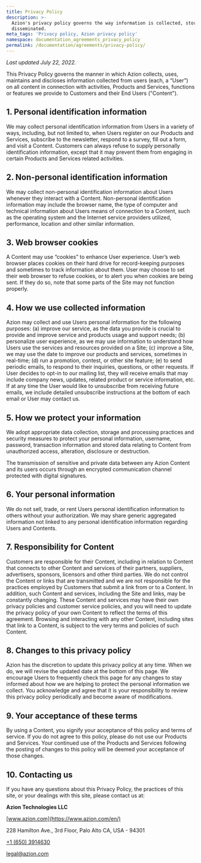 ```yaml
---
title: Privacy Policy
description: >-
  Azion's privacy policy governs the way information is collected, stored and
  disseminated.
meta_tags: 'Privacy policy, Azion privacy policy'
namespace: documentation_agreements_privacy_policy
permalink: /documentation/agreements/privacy-policy/
---
```


_Last updated July 22, 2022._

This Privacy Policy governs the manner in which Azion collects, uses, maintains and discloses information collected from users (each, a “User”) on all content in connection with activities, Products and Services, functions or features we provide to Customers and their End Users ("Content").

## 1. Personal identification information

We may collect personal identification information from Users in a variety of ways, including, but not limited to, when Users register on our Products and Services, subscribe to the newsletter, respond to a survey, fill out a form, and visit a Content. Customers can always refuse to supply personally identification information, except that it may prevent them from engaging in certain Products and Services related activities.

## 2. Non-personal identification information

We may collect non-personal identification information about Users whenever they interact with a Content. Non-personal identification information may include the browser name, the type of computer and technical information about Users means of connection to a Content, such as the operating system and the Internet service providers utilized, performance, location and other similar information.

## 3. Web browser cookies

A Content may use “cookies” to enhance User experience. User’s web browser places cookies on their hard drive for record-keeping purposes and sometimes to track information about them. User may choose to set their web browser to refuse cookies, or to alert you when cookies are being sent. If they do so, note that some parts of the Site may not function properly.

## 4. How we use collected information

Azion may collect and use Users personal information for the following purposes: (a) improve our service, as the data you provide is crucial to provide and improve service and products usage and support needs; (b) personalize user experience, as we may use information to understand how Users use the services and resources provided on a Site; (c) improve a Site, we may use the date to improve our products and services, sometimes in real-time; (d) run a promotion, contest, or other site feature; (e) to send periodic emails, to respond to their inquiries, questions, or other requests. If User decides to opt-in to our mailing list, they will receive emails that may include company news, updates, related product or service information, etc. If at any time the User would like to unsubscribe from receiving future emails, we include detailed unsubscribe instructions at the bottom of each email or User may contact us.

## 5. How we protect your information

We adopt appropriate data collection, storage and processing practices and security measures to protect your personal information, username, password, transaction information and stored data relating to Content from unauthorized access, alteration, disclosure or destruction.

The transmission of sensitive and private data between any Azion Content and its users occurs through an encrypted communication channel protected with digital signatures.

## 6. Your personal information

We do not sell, trade, or rent Users personal identification information to others without your authorization. We may share generic aggregated information not linked to any personal identification information regarding Users and Contents.

## 7. Responsibility for Content

Customers are responsible for their Content, including in relation to Content that connects to other Content and services of their partners, suppliers, advertisers, sponsors, licensors and other third parties. We do not control the Content or links that are transmitted and we are not responsible for the practices employed by Customers that submit a link from or to a Content. In addition, such Content and services, including the Site and links, may be constantly changing. These Content and services may have their own privacy policies and customer service policies, and you will need to update the privacy policy of your own Content to reflect the terms of this agreement. Browsing and interacting with any other Content, including sites that link to a Content, is subject to the very terms and policies of such Content.

## 8. Changes to this privacy policy

Azion has the discretion to update this privacy policy at any time. When we do, we will revise the updated date at the bottom of this page. We encourage Users to frequently check this page for any changes to stay informed about how we are helping to protect the personal information we collect. You acknowledge and agree that it is your responsibility to review this privacy policy periodically and become aware of modifications.

## 9. Your acceptance of these terms

By using a Content, you signify your acceptance of this policy and terms of service. If you do not agree to this policy, please do not use our Products and Services. Your continued use of the Products and Services following the posting of changes to this policy will be deemed your acceptance of those changes.

## 10. Contacting us

If you have any questions about this Privacy Policy, the practices of this site, or your dealings with this site, please contact us at:

**Azion Technologies LLC**

[www.azion.com](https://www.azion.com/en/)

228 Hamilton Ave., 3rd Floor, Palo Alto CA, USA - 94301

[‭+1 (650) 3914630](callto:‭+16503914630)

[legal@azion.com](mailto:legal@azion.com)

